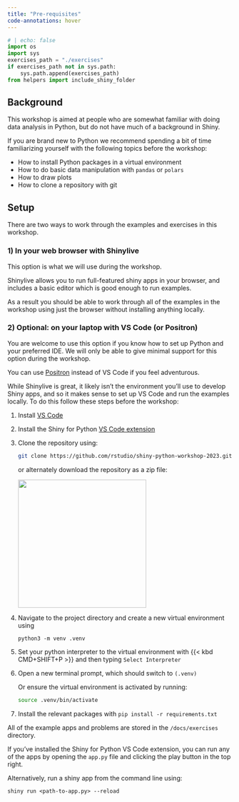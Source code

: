 ```yaml
---
title: "Pre-requisites"
code-annotations: hover
---
```


```python
# | echo: false
import os
import sys
exercises_path = "./exercises"
if exercises_path not in sys.path:
    sys.path.append(exercises_path)
from helpers import include_shiny_folder
```


## Background

This workshop is aimed at people who are somewhat familiar with doing data analysis in Python, but do not have much of a background in Shiny. 

If you are brand new to Python we recommend spending a bit of time familiarizing yourself with the following topics before the workshop: 

- How to install Python packages in a virtual environment 
- How to do basic data manipulation with `pandas` or `polars`
- How to draw plots 
- How to clone a repository with git

## Setup

There are two ways to work through the examples and exercises in this workshop.

### 1) In your web browser with Shinylive

::: {.callout-note}
This option is what we will use during the workshop.
:::

Shinylive allows you to run full-featured shiny apps in your browser, and includes a basic editor which is good enough to run examples. 

As a result you should be able to work through all of the examples in the workshop using just the browser without installing anything locally.

### 2) Optional: on your laptop with VS Code (or Positron)

::: {.callout-note}
You are welcome to use this option if you know how to set up Python and your preferred IDE.  We will only be able to give minimal support for this option during the workshop.

You can use [Positron](https://github.com/posit-dev/positron) instead of VS Code if you feel adventurous.
:::

While Shinylive is great, it likely isn't the environment you'll use to develop Shiny apps, and so it makes sense to set up VS Code and run the examples locally. To do this follow these steps before the workshop:

1.  Install [VS Code](https://code.visualstudio.com/)

1.  Install the Shiny for Python [VS Code extension](https://marketplace.visualstudio.com/items?itemName=posit.shiny-python)

1.  Clone the repository using:

    ``` sh
    git clone https://github.com/rstudio/shiny-python-workshop-2023.git
    ```
    
    or alternately download the repository as a zip file: 

    ![](../images/git-download-button.png){width="287"}

1.  Navigate to the project directory and create a new virtual environment using

    ```.python
    python3 -m venv .venv
    ```

1.  Set your python interpreter to the virtual environment with {{< kbd CMD+SHIFT+P >}} and then typing `Select Interpreter`

1.  Open a new terminal prompt, which should switch to `(.venv)`

    Or ensure the virtual environment is activated by running:

    ``` sh
    source .venv/bin/activate
    ```

1.  Install the relevant packages with `pip install -r requirements.txt`

All of the example apps and problems are stored in the `/docs/exercises` directory. 

If you've installed the Shiny for Python VS Code extension, you can run any of the apps by opening the `app.py` file and clicking the play button in the top right.

Alternatively, run a shiny app from the command line using:

```.python
shiny run <path-to-app.py> --reload
```